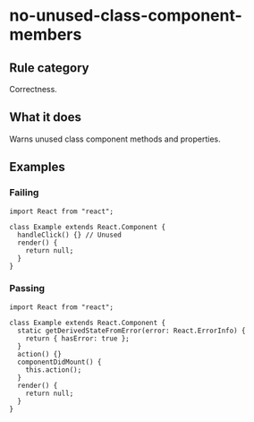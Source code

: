 # no-unused-class-component-members

## Rule category

Correctness.

## What it does

Warns unused class component methods and properties.

## Examples

### Failing

```tsx twoslash
import React from "react";

class Example extends React.Component {
  handleClick() {} // Unused
  render() {
    return null;
  }
}
```

### Passing

```tsx twoslash
import React from "react";

class Example extends React.Component {
  static getDerivedStateFromError(error: React.ErrorInfo) {
    return { hasError: true };
  }
  action() {}
  componentDidMount() {
    this.action();
  }
  render() {
    return null;
  }
}
```
